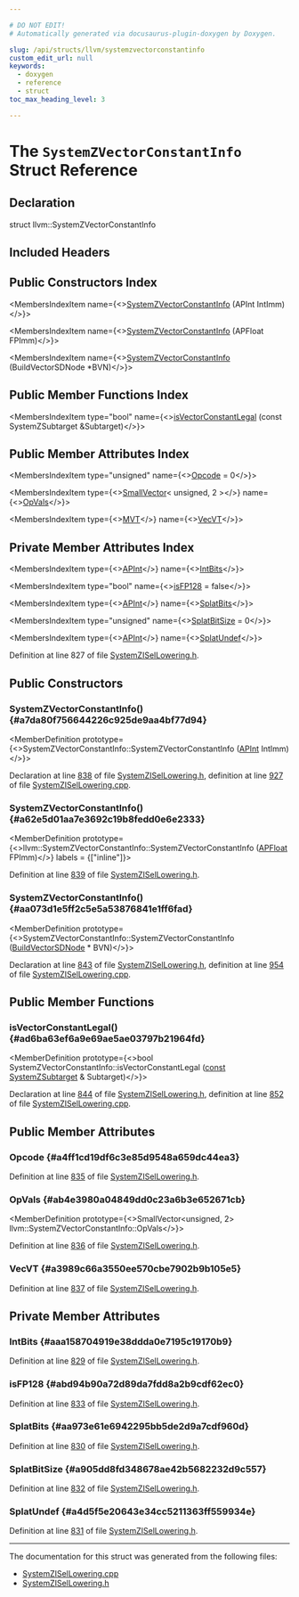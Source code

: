 ```yaml
---

# DO NOT EDIT!
# Automatically generated via docusaurus-plugin-doxygen by Doxygen.

slug: /api/structs/llvm/systemzvectorconstantinfo
custom_edit_url: null
keywords:
  - doxygen
  - reference
  - struct
toc_max_heading_level: 3

---
```





# The `SystemZVectorConstantInfo` Struct Reference

<DoxygenPage pluginConfig={pluginConfig}>



## Declaration

<CodeBlock>struct llvm::SystemZVectorConstantInfo</CodeBlock>

## Included Headers

<IncludesList>
<IncludesListItem
  filePath="Target/SystemZ/SystemZISelLowering.h"
  permalink="/docs/api/files/lib/lib/target/lib/target/systemz/systemzisellowering-h"
  isLocal="true" />
</IncludesList>

## Public Constructors Index

<MembersIndex>

<MembersIndexItem
  name={<><a href="#a7da80f756644226c925de9aa4bf77d94">SystemZVectorConstantInfo</a> (APInt IntImm)</>}>
</MembersIndexItem>

<MembersIndexItem
  name={<><a href="#a62e5d01aa7e3692c19b8fedd0e6e2333">SystemZVectorConstantInfo</a> (APFloat FPImm)</>}>
</MembersIndexItem>

<MembersIndexItem
  name={<><a href="#aa073d1e5ff2c5e5a53876841e1ff6fad">SystemZVectorConstantInfo</a> (BuildVectorSDNode &#42;BVN)</>}>
</MembersIndexItem>

</MembersIndex>

## Public Member Functions Index

<MembersIndex>

<MembersIndexItem
  type="bool"
  name={<><a href="#ad6ba63ef6a9e69ae5ae03797b21964fd">isVectorConstantLegal</a> (const SystemZSubtarget &amp;Subtarget)</>}>
</MembersIndexItem>

</MembersIndex>

## Public Member Attributes Index

<MembersIndex>

<MembersIndexItem
  type="unsigned"
  name={<><a href="#a4ff1cd19df6c3e85d9548a659dc44ea3">Opcode</a> = 0</>}>
</MembersIndexItem>

<MembersIndexItem
  type={<><a href="/docs/api/classes/llvm/smallvector">SmallVector</a>&lt; unsigned, 2 &gt;</>}
  name={<><a href="#ab4e3980a04849dd0c23a6b3e652671cb">OpVals</a></>}>
</MembersIndexItem>

<MembersIndexItem
  type={<><a href="/docs/api/classes/llvm/mvt">MVT</a></>}
  name={<><a href="#a3989c66a3550ee570cbe7902b9b105e5">VecVT</a></>}>
</MembersIndexItem>

</MembersIndex>

## Private Member Attributes Index

<MembersIndex>

<MembersIndexItem
  type={<><a href="/docs/api/classes/llvm/apint">APInt</a></>}
  name={<><a href="#aaa158704919e38ddda0e7195c19170b9">IntBits</a></>}>
</MembersIndexItem>

<MembersIndexItem
  type="bool"
  name={<><a href="#abd94b90a72d89da7fdd8a2b9cdf62ec0">isFP128</a> = false</>}>
</MembersIndexItem>

<MembersIndexItem
  type={<><a href="/docs/api/classes/llvm/apint">APInt</a></>}
  name={<><a href="#aa973e61e6942295bb5de2d9a7cdf960d">SplatBits</a></>}>
</MembersIndexItem>

<MembersIndexItem
  type="unsigned"
  name={<><a href="#a905dd8fd348678ae42b5682232d9c557">SplatBitSize</a> = 0</>}>
</MembersIndexItem>

<MembersIndexItem
  type={<><a href="/docs/api/classes/llvm/apint">APInt</a></>}
  name={<><a href="#a4d5f5e20643e34cc5211363ff559934e">SplatUndef</a></>}>
</MembersIndexItem>

</MembersIndex>


Definition at line 827 of file <a href="/docs/api/files/lib/lib/target/lib/target/systemz/systemzisellowering-h">SystemZISelLowering.h</a>.

<SectionDefinition>

## Public Constructors

### SystemZVectorConstantInfo() {#a7da80f756644226c925de9aa4bf77d94}

<MemberDefinition
  prototype={<>SystemZVectorConstantInfo::SystemZVectorConstantInfo (<a href="/docs/api/classes/llvm/apint">APInt</a> IntImm)</>}>

Declaration at line <a href="/docs/api/files/lib/lib/target/lib/target/systemz/systemzisellowering-h/#l00838">838</a> of file <a href="/docs/api/files/lib/lib/target/lib/target/systemz/systemzisellowering-h">SystemZISelLowering.h</a>, definition at line <a href="/docs/api/files/lib/lib/target/lib/target/systemz/systemzisellowering-cpp/#l00927">927</a> of file <a href="/docs/api/files/lib/lib/target/lib/target/systemz/systemzisellowering-cpp">SystemZISelLowering.cpp</a>.
</MemberDefinition>

### SystemZVectorConstantInfo() {#a62e5d01aa7e3692c19b8fedd0e6e2333}

<MemberDefinition
  prototype={<>llvm::SystemZVectorConstantInfo::SystemZVectorConstantInfo (<a href="/docs/api/classes/llvm/apfloat">APFloat</a> FPImm)</>}
  labels = {["inline"]}>

Definition at line <a href="/docs/api/files/lib/lib/target/lib/target/systemz/systemzisellowering-h/#l00839">839</a> of file <a href="/docs/api/files/lib/lib/target/lib/target/systemz/systemzisellowering-h">SystemZISelLowering.h</a>.
</MemberDefinition>

### SystemZVectorConstantInfo() {#aa073d1e5ff2c5e5a53876841e1ff6fad}

<MemberDefinition
  prototype={<>SystemZVectorConstantInfo::SystemZVectorConstantInfo (<a href="/docs/api/classes/llvm/buildvectorsdnode">BuildVectorSDNode</a> &#42; BVN)</>}>

Declaration at line <a href="/docs/api/files/lib/lib/target/lib/target/systemz/systemzisellowering-h/#l00843">843</a> of file <a href="/docs/api/files/lib/lib/target/lib/target/systemz/systemzisellowering-h">SystemZISelLowering.h</a>, definition at line <a href="/docs/api/files/lib/lib/target/lib/target/systemz/systemzisellowering-cpp/#l00954">954</a> of file <a href="/docs/api/files/lib/lib/target/lib/target/systemz/systemzisellowering-cpp">SystemZISelLowering.cpp</a>.
</MemberDefinition>

</SectionDefinition>

<SectionDefinition>

## Public Member Functions

### isVectorConstantLegal() {#ad6ba63ef6a9e69ae5ae03797b21964fd}

<MemberDefinition
  prototype={<>bool SystemZVectorConstantInfo::isVectorConstantLegal (<a href="/docs/api/files/lib/lib/target/lib/target/aarch64/aarch64promoteconstant-cpp/#a90f8350fecae261c25be85d38b451bff">const</a> <a href="/docs/api/classes/llvm/systemzsubtarget">SystemZSubtarget</a> &amp; Subtarget)</>}>

Declaration at line <a href="/docs/api/files/lib/lib/target/lib/target/systemz/systemzisellowering-h/#l00844">844</a> of file <a href="/docs/api/files/lib/lib/target/lib/target/systemz/systemzisellowering-h">SystemZISelLowering.h</a>, definition at line <a href="/docs/api/files/lib/lib/target/lib/target/systemz/systemzisellowering-cpp/#l00852">852</a> of file <a href="/docs/api/files/lib/lib/target/lib/target/systemz/systemzisellowering-cpp">SystemZISelLowering.cpp</a>.
</MemberDefinition>

</SectionDefinition>

<SectionDefinition>

## Public Member Attributes

### Opcode {#a4ff1cd19df6c3e85d9548a659dc44ea3}

<MemberDefinition
  prototype="unsigned llvm::SystemZVectorConstantInfo::Opcode = 0">

Definition at line <a href="/docs/api/files/lib/lib/target/lib/target/systemz/systemzisellowering-h/#l00835">835</a> of file <a href="/docs/api/files/lib/lib/target/lib/target/systemz/systemzisellowering-h">SystemZISelLowering.h</a>.
</MemberDefinition>

### OpVals {#ab4e3980a04849dd0c23a6b3e652671cb}

<MemberDefinition
  prototype={<>SmallVector&lt;unsigned, 2&gt; llvm::SystemZVectorConstantInfo::OpVals</>}>

Definition at line <a href="/docs/api/files/lib/lib/target/lib/target/systemz/systemzisellowering-h/#l00836">836</a> of file <a href="/docs/api/files/lib/lib/target/lib/target/systemz/systemzisellowering-h">SystemZISelLowering.h</a>.
</MemberDefinition>

### VecVT {#a3989c66a3550ee570cbe7902b9b105e5}

<MemberDefinition
  prototype="MVT llvm::SystemZVectorConstantInfo::VecVT">

Definition at line <a href="/docs/api/files/lib/lib/target/lib/target/systemz/systemzisellowering-h/#l00837">837</a> of file <a href="/docs/api/files/lib/lib/target/lib/target/systemz/systemzisellowering-h">SystemZISelLowering.h</a>.
</MemberDefinition>

</SectionDefinition>

<SectionDefinition>

## Private Member Attributes

### IntBits {#aaa158704919e38ddda0e7195c19170b9}

<MemberDefinition
  prototype="APInt llvm::SystemZVectorConstantInfo::IntBits">

Definition at line <a href="/docs/api/files/lib/lib/target/lib/target/systemz/systemzisellowering-h/#l00829">829</a> of file <a href="/docs/api/files/lib/lib/target/lib/target/systemz/systemzisellowering-h">SystemZISelLowering.h</a>.
</MemberDefinition>

### isFP128 {#abd94b90a72d89da7fdd8a2b9cdf62ec0}

<MemberDefinition
  prototype="bool llvm::SystemZVectorConstantInfo::isFP128 = false">

Definition at line <a href="/docs/api/files/lib/lib/target/lib/target/systemz/systemzisellowering-h/#l00833">833</a> of file <a href="/docs/api/files/lib/lib/target/lib/target/systemz/systemzisellowering-h">SystemZISelLowering.h</a>.
</MemberDefinition>

### SplatBits {#aa973e61e6942295bb5de2d9a7cdf960d}

<MemberDefinition
  prototype="APInt llvm::SystemZVectorConstantInfo::SplatBits">

Definition at line <a href="/docs/api/files/lib/lib/target/lib/target/systemz/systemzisellowering-h/#l00830">830</a> of file <a href="/docs/api/files/lib/lib/target/lib/target/systemz/systemzisellowering-h">SystemZISelLowering.h</a>.
</MemberDefinition>

### SplatBitSize {#a905dd8fd348678ae42b5682232d9c557}

<MemberDefinition
  prototype="unsigned llvm::SystemZVectorConstantInfo::SplatBitSize = 0">

Definition at line <a href="/docs/api/files/lib/lib/target/lib/target/systemz/systemzisellowering-h/#l00832">832</a> of file <a href="/docs/api/files/lib/lib/target/lib/target/systemz/systemzisellowering-h">SystemZISelLowering.h</a>.
</MemberDefinition>

### SplatUndef {#a4d5f5e20643e34cc5211363ff559934e}

<MemberDefinition
  prototype="APInt llvm::SystemZVectorConstantInfo::SplatUndef">

Definition at line <a href="/docs/api/files/lib/lib/target/lib/target/systemz/systemzisellowering-h/#l00831">831</a> of file <a href="/docs/api/files/lib/lib/target/lib/target/systemz/systemzisellowering-h">SystemZISelLowering.h</a>.
</MemberDefinition>

</SectionDefinition>

<hr/>

The documentation for this struct was generated from the following files:

<ul>
<li><a href="/docs/api/files/lib/lib/target/lib/target/systemz/systemzisellowering-cpp">SystemZISelLowering.cpp</a></li>
<li><a href="/docs/api/files/lib/lib/target/lib/target/systemz/systemzisellowering-h">SystemZISelLowering.h</a></li>
</ul>

</DoxygenPage>
